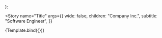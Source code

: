 


<!--👇 We create a “template” of how args map to rendering -->

  <PaperPreview wide={wide}>
    <Component {...args} />
  </PaperPreview>
);

<!-- 👇 The args you need here will depend on your component -->

<Story
  name="Title"
  args={{
    wide: false,
    children: "Company Inc.",
    subtitle: "Software Engineer",
  }}
>
  {Template.bind({})}
</Story>
